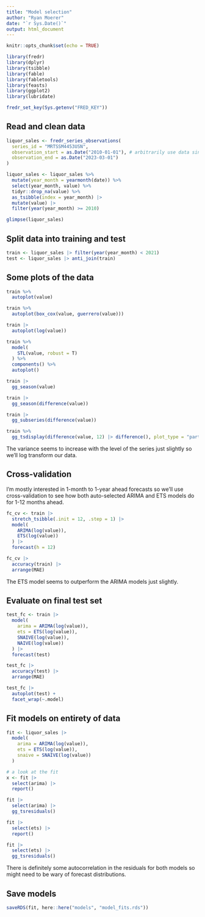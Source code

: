 ```yaml
---
title: "Model selection"
author: "Ryan Moerer"
date: "`r Sys.Date()`"
output: html_document
---
```


```r
knitr::opts_chunk$set(echo = TRUE)
```

```r
library(fredr)
library(dplyr)
library(tsibble)
library(fable)
library(fabletools)
library(feasts)
library(ggplot2)
library(lubridate)

fredr_set_key(Sys.getenv("FRED_KEY"))
```

## Read and clean data

```r
liquor_sales <- fredr_series_observations(
  series_id = "MRTSSM4453USN",
  observation_start = as.Date("2010-01-01"), # arbitrarily use data since 2010
  observation_end = as.Date("2023-03-01")
)

liquor_sales <- liquor_sales %>%
  mutate(year_month = yearmonth(date)) %>%
  select(year_month, value) %>%
  tidyr::drop_na(value) %>%
  as_tsibble(index = year_month) |> 
  mutate(value) |> 
  filter(year(year_month) >= 2010) 

glimpse(liquor_sales)
```
## Split data into training and test

```r
train <- liquor_sales |> filter(year(year_month) < 2021)
test <- liquor_sales |> anti_join(train)
```

## Some plots of the data

```r
train %>%
  autoplot(value)

train %>%
  autoplot(box_cox(value, guerrero(value)))

train |> 
  autoplot(log(value))

train %>%
  model(
    STL(value, robust = T)
  ) %>%
  components() %>%
  autoplot()

train |> 
  gg_season(value)

train |> 
  gg_season(difference(value))

train |> 
  gg_subseries(difference(value))

train %>%
  gg_tsdisplay(difference(value, 12) |> difference(), plot_type = "partial", lag_max = 36)
```

The variance seems to increase with the level of the series just slightly so we'll log transform our data.

## Cross-validation

I'm mostly interested in 1-month to 1-year ahead forecasts so we'll use cross-validation to see how both auto-selected ARIMA and ETS models do for 1-12 months ahead. 

```r
fc_cv <- train |> 
  stretch_tsibble(.init = 12, .step = 1) |> 
  model(
    ARIMA(log(value)),
    ETS(log(value))
  ) |> 
  forecast(h = 12)

fc_cv |> 
  accuracy(train) |> 
  arrange(MAE)
```

The ETS model seems to outperform the ARIMA models just slightly.

## Evaluate on final test set

```r
test_fc <- train |> 
  model(
    arima = ARIMA(log(value)),
    ets = ETS(log(value)),
    SNAIVE(log(value)),
    NAIVE(log(value))
  ) |> 
  forecast(test)

test_fc |> 
  accuracy(test) |> 
  arrange(MAE)

test_fc |> 
  autoplot(test) +
  facet_wrap(~.model)
```

## Fit models on entirety of data

```r
fit <- liquor_sales |>
  model(
    arima = ARIMA(log(value)),
    ets = ETS(log(value)),
    snaive = SNAIVE(log(value))
  )

# a look at the fit
x <- fit |> 
  select(arima) |> 
  report()

fit |> 
  select(arima) |> 
  gg_tsresiduals()

fit |> 
  select(ets) |> 
  report()

fit |> 
  select(ets) |> 
  gg_tsresiduals()
```

There is definitely some autocorrelation in the residuals for both models so might need to be wary of forecast distributions.

## Save models

```r
saveRDS(fit, here::here("models", "model_fits.rds"))
```

